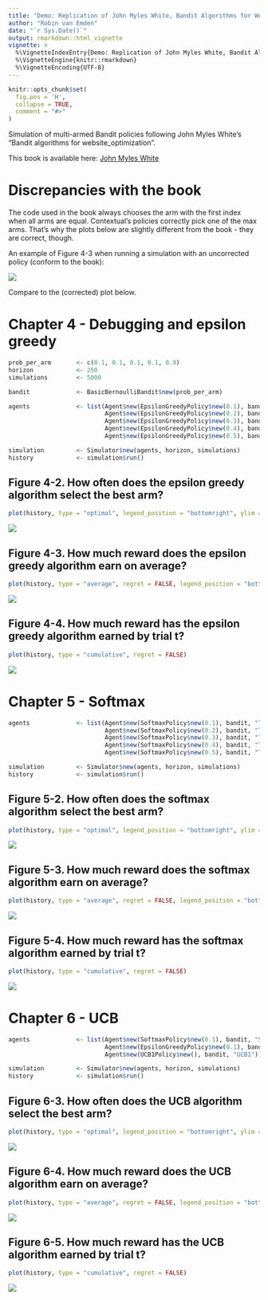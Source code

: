```yaml
---
title: "Demo: Replication of John Myles White, Bandit Algorithms for Website Optimization"
author: "Robin van Emden"
date: "`r Sys.Date()`"
output: rmarkdown::html_vignette
vignette: >
  %\VignetteIndexEntry{Demo: Replication of John Myles White, Bandit Algorithms for Website Optimization}
  %\VignetteEngine{knitr::rmarkdown}
  %\VignetteEncoding{UTF-8}
---
```


```r
knitr::opts_chunk$set(
  fig.pos = 'H',
  collapse = TRUE,
  comment = "#>"
)
```

Simulation of multi-armed Bandit policies following John Myles White's "Bandit algorithms for website_optimization".

This book is available here: [John Myles White](http://shop.oreilly.com/product/0636920027393.do)

# Discrepancies with the book

The code used in the book always chooses the arm with the first index when all arms are equal. Contextual's policies correctly pick one of the max arms. That's why the plots below are slightly different from the book - they are correct, though.

An example of Figure 4-3 when running a simulation with an uncorrected policy (conform to the book):

![](eg_incorrect.jpg)

Compare to the (corrected) plot below.

# Chapter 4 - Debugging and epsilon greedy

```r
prob_per_arm       <- c(0.1, 0.1, 0.1, 0.1, 0.9)
horizon            <- 250
simulations        <- 5000

bandit             <- BasicBernoulliBandit$new(prob_per_arm)

agents             <- list(Agent$new(EpsilonGreedyPolicy$new(0.1), bandit, "Epsilon = 0.1"),
                           Agent$new(EpsilonGreedyPolicy$new(0.2), bandit, "Epsilon = 0.2"),
                           Agent$new(EpsilonGreedyPolicy$new(0.3), bandit, "Epsilon = 0.3"),
                           Agent$new(EpsilonGreedyPolicy$new(0.4), bandit, "Epsilon = 0.4"),
                           Agent$new(EpsilonGreedyPolicy$new(0.5), bandit, "Epsilon = 0.5"))

simulation         <- Simulator$new(agents, horizon, simulations)
history            <- simulation$run()

```

## Figure 4-2. How often does the epsilon greedy algorithm select the best arm?

```r
plot(history, type = "optimal", legend_position = "bottomright", ylim = c(0,1))
```

![](eg_optimal_action.jpg)

## Figure 4-3. How much reward does the epsilon greedy algorithm earn on average?

```r
plot(history, type = "average", regret = FALSE, legend_position = "bottomright", ylim = c(0,1))
```

![](eg_average_reward.jpg)

## Figure 4-4. How much reward has the epsilon greedy algorithm earned by trial t?

```r
plot(history, type = "cumulative", regret = FALSE)
```

![](eg_cumulative_reward.jpg)

# Chapter 5 - Softmax

```r
agents             <- list(Agent$new(SoftmaxPolicy$new(0.1), bandit, "Tau = 0.1"),
                           Agent$new(SoftmaxPolicy$new(0.2), bandit, "Tau = 0.2"),
                           Agent$new(SoftmaxPolicy$new(0.3), bandit, "Tau = 0.3"),
                           Agent$new(SoftmaxPolicy$new(0.4), bandit, "Tau = 0.4"),
                           Agent$new(SoftmaxPolicy$new(0.5), bandit, "Tau = 0.5"))

simulation         <- Simulator$new(agents, horizon, simulations)
history            <- simulation$run()
```

## Figure 5-2. How often does the softmax algorithm select the best arm?

```r
plot(history, type = "optimal", legend_position = "bottomright", ylim = c(0,1))
```
![](softmax_optimal_action.jpg)

## Figure 5-3. How much reward does the softmax algorithm earn on average?

```r
plot(history, type = "average", regret = FALSE, legend_position = "bottomright", ylim = c(0,1))
```
![](softmax_average_reward.jpg)

## Figure 5-4. How much reward has the softmax algorithm earned by trial t?

```r
plot(history, type = "cumulative", regret = FALSE)
```
![](softmax_cumulative_reward.jpg)


# Chapter 6 - UCB

```r
agents             <- list(Agent$new(SoftmaxPolicy$new(0.1), bandit, "Softmax"),
                           Agent$new(EpsilonGreedyPolicy$new(0.1), bandit, "EpsilonGreedy"),
                           Agent$new(UCB1Policy$new(), bandit, "UCB1"))

simulation         <- Simulator$new(agents, horizon, simulations)
history            <- simulation$run()
```

## Figure 6-3. How often does the UCB algorithm select the best arm?

```r
plot(history, type = "optimal", legend_position = "bottomright", ylim = c(0,1))
```
![](ucb_optimal_action.jpg)

## Figure 6-4. How much reward does the UCB algorithm earn on average?

```r
plot(history, type = "average", regret = FALSE, legend_position = "bottomright", ylim = c(0,1))
```
![](ucb_average_reward.jpg)

## Figure 6-5. How much reward has the UCB algorithm earned by trial t?

```r
plot(history, type = "cumulative", regret = FALSE)
```
![](ucb_cumulative_reward.jpg)



